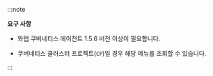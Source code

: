 :::note

**요구 사항**

* 와탭 쿠버네티스 에이전트 1.5.6 버전 이상이 필요합니다.

* 쿠버네티스 클러스터 프로젝트(<code class='my'>CP</code>)일 경우 해당 메뉴를 조회할 수 있습니다.

:::